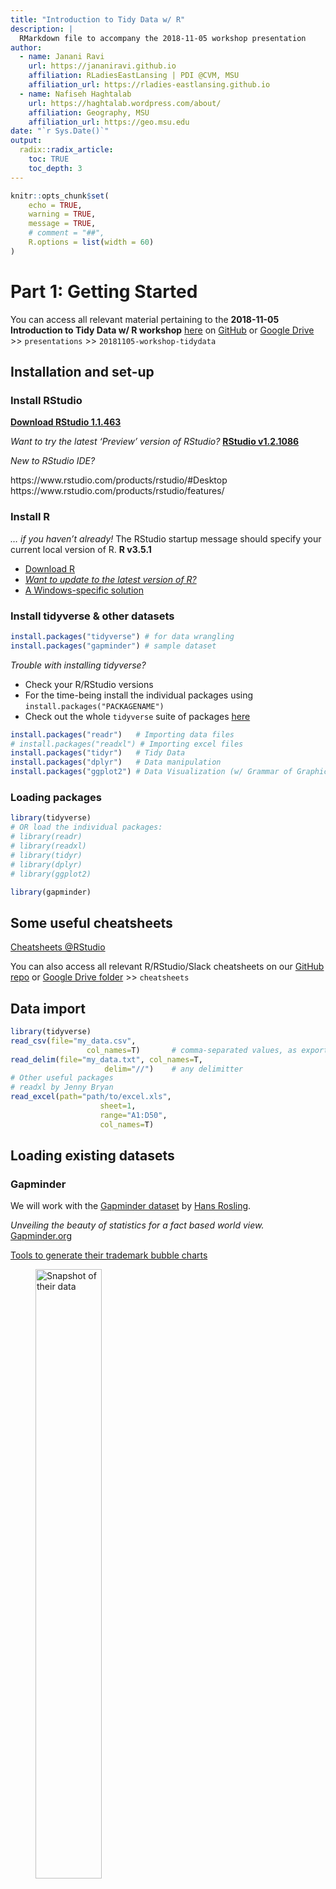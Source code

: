 ```yaml
---
title: "Introduction to Tidy Data w/ R"
description: |
  RMarkdown file to accompany the 2018-11-05 workshop presentation
author:
  - name: Janani Ravi
    url: https://jananiravi.github.io
    affiliation: RLadiesEastLansing | PDI @CVM, MSU
    affiliation_url: https://rladies-eastlansing.github.io
  - name: Nafiseh Haghtalab
    url: https://haghtalab.wordpress.com/about/
    affiliation: Geography, MSU
    affiliation_url: https://geo.msu.edu
date: "`r Sys.Date()`"
output:
  radix::radix_article:
    toc: TRUE
    toc_depth: 3
---
```


```r
knitr::opts_chunk$set(
	echo = TRUE,
	warning = TRUE,
	message = TRUE,
	# comment = "##",
	R.options = list(width = 60)
)
```

# Part 1: Getting Started

You can access all relevant material pertaining to the **2018-11-05 Introduction to Tidy Data w/ R workshop** [here](http://bit.ly/rlel-20181105) on [GitHub](https://bit.ly/rlel-github-meetup) or [Google Drive](https://bit.ly/rlel-gdrive-meetup) >> `presentations` >> `20181105-workshop-tidydata`

## Installation and set-up
### Install RStudio

[**Download RStudio 1.1.463**](http://rstudio.com/download)

*Want to try the latest 'Preview' version of RStudio?*
[**RStudio v1.2.1086**]((https://www.rstudio.com/products/rstudio/download/preview/))

*New to RStudio IDE?*

https://www.rstudio.com/products/rstudio/#Desktop
https://www.rstudio.com/products/rstudio/features/


### Install R
*... if you haven't already!*
The RStudio startup message should specify your current local version of R.
**R v3.5.1**

- [Download R](https://cran.mtu.edu/)
- [*Want to update to the latest version of R?*](https://www.linkedin.com/pulse/3-methods-update-r-rstudio-windows-mac-woratana-ngarmtrakulchol)
- [A Windows-specific solution](https://www.r-statistics.com/2015/06/a-step-by-step-screenshots-tutorial-for-upgrading-r-on-windows/)

### Install tidyverse & other datasets
```r
install.packages("tidyverse") # for data wrangling
install.packages("gapminder") # sample dataset
```

*Trouble with installing tidyverse?*

- Check your R/RStudio versions
- For the time-being install the individual packages using `install.packages("PACKAGENAME")`
- Check out the whole `tidyverse` suite of packages [here](https://www.tidyverse.org/packages/)

```r
install.packages("readr")	# Importing data files
# install.packages("readxl") # Importing excel files
install.packages("tidyr")	# Tidy Data
install.packages("dplyr")	# Data manipulation
install.packages("ggplot2")	# Data Visualization (w/ Grammar of Graphics)
```

### Loading packages
```r
library(tidyverse)
# OR load the individual packages:
# library(readr)
# library(readxl)
# library(tidyr)
# library(dplyr)
# library(ggplot2)

library(gapminder)
```

## Some useful cheatsheets
[Cheatsheets \@RStudio](https://www.rstudio.com/resources/cheatsheets/)

You can also access all relevant R/RStudio/Slack cheatsheets on our [GitHub repo](https://bit.ly/rlel-github-meetup) or [Google Drive folder](https://bit.ly/rlel-gdrive-meetup) >> `cheatsheets`


## Data import
```r
library(tidyverse)
read_csv(file="my_data.csv",
				 col_names=T)		# comma-separated values, as exported from excel/spreadsheets
read_delim(file="my_data.txt", col_names=T,
					 delim="//")	# any delimitter
# Other useful packages
# readxl by Jenny Bryan
read_excel(path="path/to/excel.xls",
					sheet=1,
					range="A1:D50",
					col_names=T)
```

## Loading existing datasets
### Gapminder
We will work with the [Gapminder dataset](https://www.gapminder.org/data/) by [Hans Rosling](https://www.ted.com/playlists/474/the_best_hans_rosling_talks_yo).

*Unveiling the beauty of statistics for a fact based world view.*
[Gapminder.org](https://www.gapminder.org/)

[Tools to generate their trademark bubble charts](https://www.gapminder.org/tools/#$chart-type=bubbles)

![Snapshot of their data](https://s3-eu-west-1.amazonaws.com/static.gapminder.org/GapminderMedia/wp-uploads/20161007154225/countries_health_wealth_2016_v71.png){width=50%}

## Knowing your data

```r
# gapminder::gapminder
str(gapminder)		# Structure of the dataframe
gapminder 			# Data is in a cleaend up 'tibble' format by default
head(gapminder)		# Shows the top few observations (rows) of your data frame
glimpse(gapminder)	# Info-dense summary of the data
View(gapminder)		# View data in a visual GUI-based spreadsheet-like format
```
### Running the code bit step-wise
```r
library(tidyverse)
library(gapminder)
str(gapminder)		# Structure of the dataframe
gapminder 			# Data is in a cleaend up 'tibble' format by default
head(gapminder)		# Shows the top few observations (rows) of your data frame
glimpse(gapminder)	# Info-dense summary of the data
View(gapminder)		# View data in a visual GUI-based spreadsheet-like format
```

```r
library(knitr)
kable(head(gapminder))
```

```r
library(rmarkdown)
paged_table(gapminder)
```

***
# Part 2: Reshaping data with tidyr
```r
gather()	# Gather COLUMNS -> ROWS
spread()	# Spread ROWS -> COLUMNS
separate()	# Separate 1 COLUMN -> many COLUMNS
unite()		# Unite several COLUMNS -> 1 COLUMN
```

## Data preparation

```r
# We'll use the R built-in USArrests data set (datasets package). We start by subsetting a small dataset
my_data <- USArrests[c(1, 10, 20, 30), ]
my_data
# Row names are states, so let's use the function bind_cols() to add a column named "state" in the data. This will make the data tidy and the analysis easier.
my_data <- bind_cols(state = rownames(my_data),
                     my_data)
my_data
```


## Gather
**Gather columns into key-value pairs. Wide -> Long**

```r
# Gather all columns except the column state
my_data2 <- gather(my_data,
                   key = "arrest_attribute",
                   value = "arrest_estimate",
                   -state)
my_data2
# Gather only Murder and Assault columns
my_data2 <- gather(my_data,
                   key = "arrest_attribute",
                   value = "arrest_estimate",
                   Murder, Assault)
my_data2
```

## Spread
**Spread a key-value pair across multiple columns: Long -> Wide**

```r
# Spread "my_data2" to turn back to the original data:
my_data3 <- spread(my_data2, 
                   key = "arrest_attribute",
                   value = "arrest_estimate"
)
my_data3
```

## Unite
**Unite multiple columns into one**

```r
# The R code below uses the data set "my_data" and unites the columns Murder and Assault
my_data4 <- unite(my_data,
                  col = "Murder_Assault",
                  Murder, Assault,
                  sep = "_")
my_data4

```

## Separate
**Separate one column into multiple columns**

```r
separate(my_data4,
         col = "Murder_Assault",
         into = c("Murder", "Assault"),
         sep = "_")

```

***
# Part 3: Data wranging with dplyr
```r
filter()	# PICK observations by their values | ROWS
select()	# PICK variables by their names | COLUMNS
mutate()	# CREATE new variables w/ functions of existing variables | COLUMNS
transmute()	# COMPUTE 1 or more COLUMNS but drop original columns
arrange()	# REORDER the ROWS
summarize()	# COLLAPSE many values to a single SUMMARY
group_by()	# GROUP data into rows with the same value of variable (COLUMN)
```

## Filter
**Return rows with matching conditions**

```r
head(gapminder)	# Snapshot of the dataframe
# Now, filter by year and look at only the data from the year 1962
filter(gapminder, year==1962)

# Can be rewritten using "Piping" %>%
gapminder %>%	# Pipe ('then') operator to serially connect operations
	filter(year==1962)
# Filter for China in 2002
gapminder %>%
	filter(year==2002,
				 country=="China")
```

## Select
**Select/rename variables by name**

```r
gapminder %>%
	select(year, country, lifeExp)
```

## Arrange
**Arrange rows by variables**

```r
head(gapminder)	# Snapshot of the dataframe
# Arrange/Sort by Life Expectency
arrange(gapminder, lifeExp)	# ascending order
arrange(gapminder, -lifeExp)	# descending order

# Want to rewrite using piping?
gapminder %>%	# Pipe ('then') operator to serially connect operations
	arrange(lifeExp)

# Combining two verbs
gapminder %>%
	filter(year==2007) %>%
	arrange(desc(gdpPercap))
```

## Mutate
**Mutate: Adds new variables; keeps existing variables**
**Transmute: Adds new variables; drops existing variables**

```r
# library(tidyverse)
# library(gapminder)
# Changing existing variables
gapminder %>%
	mutate(pop=pop/1000000)

# Use mutate to change lifeExp to be in months
gapminder %>%
	mutate(lifeExp = lifeExp * 12)

# Adding new variables
gapminder %>%
	mutate(grossgdp = pop * gdpPercap)

# Combing 3 verbs
gapminder %>%
	mutate(grossgdp = pop * gdpPercap) %>%
	filter(year==2007) %>%
	arrange(desc(grossgdp))
```


## Group_by & Summarize
**Summarize: Reduces multiple values down to a single value**
**Group by one or more variables**

```r
# Finding mean life exp across all years all continents
gapminder %>%
	summarize(meanLifeExp = mean(lifeExp))

# Summarize to find the median life expectancy
gapminder %>%
	summarize(medianLifeExp = median(lifeExp))

# Avg life Exp and total pop in 2007
gapminder %>%
	filter(year==2007) %>%
	summarize(meanLifeExp = mean(lifeExp),
            totalPop = sum(as.numeric(pop)))

# Filter for 1957 then summarize the median life expectancy
gapminder %>%
	filter(year==1957) %>%
	summarize(medianLifeExp = median(lifeExp))

# Avg life Exp and total pop in each year
gapminder %>%
	group_by(year) %>%
	summarize(meanLifeExp = mean(lifeExp),
            totalPop =  sum(as.numeric(pop)))

# Avg life Exp and total pop in each year and contient
gapminder %>%
	group_by(year,continent) %>% 
	summarize(meanLifeExp = mean(lifeExp),
            totalPop = sum(as.numeric(pop)))

```

***
# Part 4: Visualizing tidy data with ggplot
## Recap of ggplot2
**Creating a plot w/ Grammar of Graphics**

```r
# Add the size aesthetic to represent a country's gdpPercap
gapminder_1952 <- gapminder %>%
	filter(year==1952)

ggplot(gapminder_1952,
       aes(x = pop, y = lifeExp,
           color = continent, size = gdpPercap)) +
	geom_point() +
	scale_x_log10()

# Instead of showing all categorical variables in one plot , we can have 5 different plots in one plot using faceting
gapminder_2007 <- gapminder %>%
	filter(year==2007)

ggplot(data=gapminder_2007,
       aes(x=gdpPercap,y=lifeExp)) +
	geom_point() + 
	scale_x_log10() + 
	facet_wrap(~continent)

# Scatter plot comparing gdpPercap and lifeExp, with color representing continent
# and size representing population, faceted by year
ggplot(data=gapminder,
       aes(x=gdpPercap,y=lifeExp,
           color=continent, size = pop)) +
	geom_point() + 
	scale_x_log10() + 
	facet_wrap(~year)


by_year <- gapminder %>%
	group_by(year) %>% 
	summarize(meanLifeExp = mean(lifeExp),
            totalPop = sum(as.numeric(pop)))

by_year_continent <- gapminder %>%
	group_by(year,continent) %>% 
	summarize(meanLifeExp = mean(lifeExp),
            totalPop =sum(as.numeric(pop)))

# Visualizing population over time
ggplot(data=by_year,
       aes(x=year,y=totalPop)) +
	geom_point()

# Visualizing population over time,starting at zero, for each continent
ggplot(data=by_year_continent,
       aes(x=year,y=totalPop,color=continent)) +
	geom_point() +
	expand_limits(y=0)

```


## gganimate
**gganimate: A Grammar of Animated Graphics**

```r
library(tidyverse)
library(gapminder)
static_plot <- ggplot(gapminder,
                     aes(gdpPercap, lifeExp,
                         size = pop, colour = country)) +
	geom_point(alpha = 0.7, show.legend = FALSE) +
	scale_colour_manual(values = country_colors) +
	scale_size(range = c(2, 12)) +
	scale_x_log10() + theme_minimal() +
	facet_wrap(~continent)
static_plot
```

```r
library(gganimate)
animated_plot <- ggplot(gapminder,
                        aes(gdpPercap, lifeExp,
                            size = pop, colour = country)) +
	geom_point(alpha = 0.7, show.legend = FALSE) +
	scale_colour_manual(values = country_colors) +
	scale_size(range = c(2, 12)) +
	scale_x_log10() + theme_minimal() +
	facet_wrap(~continent) +
	# Here comes the gganimate specific bits
	labs(title = 'Year: {frame_time}', # labels
       x = 'GDP per capita', y = 'life expectancy') +
	transition_time(year) + # the dynamic variable
	ease_aes('linear')
animated_plot
```

***
# Part 5: Export & Wrap-up
## Saving your plots
### ggsave
**Save a ggplot (or other grid object) with sensible defaults**

```r
library(tidyverse)
# Save your file name
plot1 <- "my_plot1.tiff"

# Save your absolute/relative path
my_full_path <- paste(c("~/Google_Drive/Work/GitHub",
                        "/meetup-presentations-eastlansing/presentations/",
                        "20181105-workshop-tidydata"), sep="/")

# To save as a tab-delimited text file ...
ggsave(filename=plot1,
       plot=static_plot,
       device="tiff",
       path=my_full_path,
       dpi=600)

```

## Saving your data files
### write_delim
**Write a data frame to a delimited file**

```r
library(tidyverse)
# Save your file name
filename <- "my_new_data.txt"

# Save your absolute/relative path
my_full_path <- paste(c("~/Google_Drive/Work/GitHub",
                        "/meetup-presentations-eastlansing/presentations/",
                        "20181105-workshop-tidydata"), sep="/")

# To save as a tab-delimited text file ...
write_tsv(x=my_newly_formatted_data, # your final reformatted dataset
          path=paste(my_full_path, filename, "/"), # Absolute path recommended.
          # However, you can directly use 'filename' here
          # if you are saving the file in the same directory
          # as your code.
          col_names=T) # if you want the column names to be
# saved in the first row, recommended

# Alternatively, you could save it as a comma-separated text file
write_csv(x=my_newly_formatted_data,
          path=my_path,
          col_names=T)
# Or save it with any other delimiter
# choose wisely, pick a delim that's not part of your dataframe
write_delim(x=my_newly_formatted_data,
            path=my_path,
            col_names=T,
            delim="---")
```

## *What you learnt today!*

::: l-body-outset
| Option      | Description                                        |
|-------------|----------------------------------------------------|
| **Part 1: Getting Started**                                      |
| `install.packages`| Download and install packages from CRAN-like repositories or from local files |
| `library`   | Library and require load and attach add-on packages|
| **tidyverse > readr/readxl**                                     |
| `read_delim`| Read a delimited file (incl csv, tsv) into a tibble|
| `read_csv`  | read_csv() and read_tsv() are special cases of the general read_delim()|
| `read_excel`| Read xls and xlsx files                            |
| **Data snapshot**                                                |
| `str`       | Compactly Display the Structure of an Arbitrary R Object|
| `head`      | Return the First or Last Part of an Object         |
| `glimpse`   | Get a glimpse of your data                         |
| `View`      | Invoke a Data Viewer                               |
| `kable`     | Create tables in LaTeX, HTML, Markdown and reStructuredText|
| `paged_table`| Create a table in HTML with support for paging rows and columns|
| **Part 2: tidyverse > tidyr**                                   |
| `gather`    | Gather Columns Into Key-Value Pairs (COLS -> ROWS) |
| `spread`    | Spread a key-value pair across multiple columns    |
| `separate`  | Separate one column into multiple column           |
| `unite`     | Unite multiple columns into one                    |
| **Part 3: tidyverse > dplyr**                                       |
| `filter`    | Return rows with matching conditions               |
| `select`    | Select/rename variables by name                    |
| `mutate`    | Add new variables                                  |
| `transmute` | Adds new variables; drops existing variables       |
| `arrange`   | Arrange rows by variables                          |
| `summarise` | Reduces multiple values down to a single value     |
| `group_by`  | Group by one or more variables                     |
| `join`      | Join two tbls together: `left_join`, `right_join`, `inner_join`|
| `bind`      | Efficiently bind multiple data frames by row and column: `bind_rows`, `bind_cols`|
| `setops`    | Set operations: `intersect`, `union`, `setdiff`, `setequal`|
| **Part 4: tidyverse > ggplot**                                   |
| `ggplot`    | Create a new ggplot                                |
| `gganimate` | gganimate: A Grammar of Animated Graphics          |
| **Part 5: Export & Wrap-up**                                     |
| **tidyverse > readr**                                            |
| `ggsave`    | Save a ggplot (or other grid object) with sensible defaults|
| `write_delim`| Write a data frame to a delimited file            |
| `write_tsv` | write_delim customized for tab-separated values    |
| `write_csv` | write_delim customized for comma-separated values  |
:::

***

## Questions? Comments?
Ping us on Slack: <rladies-eastlansing.slack.com> _or_ Email us: eastlansing@rladies.org